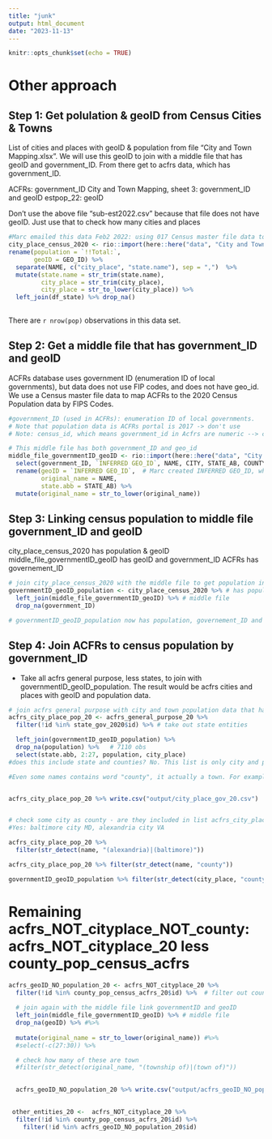 ```yaml
---
title: "junk"
output: html_document
date: "2023-11-13"
---
```


```r
knitr::opts_chunk$set(echo = TRUE)
```

# Other approach

## Step 1: Get polulation & geoID from Census Cities & Towns

List of cities and places with geoID & population from file "City and Town Mapping.xlsx". We will use this geoID to join with a middle file that has geoID and government_ID. From there get to acfrs data, which has government_ID. 

ACFRs: government_ID
City and Town Mapping, sheet 3: government_ID and geoID
estpop_22: geoID

Don't use the above file "sub-est2022.csv" because that file does not have geoID. Just use that to check how many cities and places

```r
#Marc emailed this data Feb2 2022: using 017 Census master file data to map to the 2020 Census Population data using FIPS Codes. GEO_ID: Census identifiers that point to population of places in US
city_place_census_2020 <- rio::import(here::here("data", "City and Town Mapping.xlsx"), sheet = 2) %>% 
rename(population = `!!Total:`, 
       geoID = GEO_ID) %>% 
  separate(NAME, c("city_place", "state.name"), sep = ",")  %>%  
  mutate(state.name = str_trim(state.name), 
         city_place = str_trim(city_place),
         city_place = str_to_lower(city_place)) %>% 
  left_join(df_state) %>% drop_na() 
 
```

There are `r nrow(pop)` observations in this data set. 

## Step 2: Get a middle file that has government_ID and geoID

ACFRs database uses government ID (enumeration ID of local governments), but data does not use FIP codes, and does not have geo_id. 
We use a Census master file data to map ACFRs to the 2020 Census Population data by FIPS Codes.

```r
#government_ID (used in ACFRs): enumeration ID of local governments. 
# Note that population data is ACFRs portal is 2017 -> don't use
# Note: census_id, which means government_id in Acfrs are numeric --> can be turn to scientific notation in R --> will not match --> need to avoid scientific notation. 

# This middle file has both government_ID and geo_id
middle_file_governmentID_geoID <- rio::import(here::here("data", "City and Town Mapping.xlsx"), sheet = 3) %>% 
  select(government_ID, `INFERRED GEO_ID`, NAME, CITY, STATE_AB, COUNTY_AREA_NAME)  %>% 
  rename(geoID = `INFERRED GEO_ID`,  # Marc created INFERRED GEO_ID, which meant to be geoID
         original_name = NAME, 
         state.abb = STATE_AB) %>% 
  mutate(original_name = str_to_lower(original_name))
```

## Step 3: Linking census population to middle file government_ID and geoID
city_place_census_2020 has population & geoID 
middle_file_governmentID_geoID has geoID and government_ID
ACFRs has governement_ID 
```r
# join city_place_census_2020 with the middle file to get population into that middle file. 
governmentID_geoID_population <- city_place_census_2020 %>% # has population
  left_join(middle_file_governmentID_geoID) %>% # middle file
  drop_na(government_ID) 

# governmentID_geoID_population now has population, governement_ID and geoID
```

## Step 4: Join ACFRs to census population by government_ID

* Take all acfrs general purpose, less states, to join with governmentID_geoID_population. The result would be acfrs cities and places with geoID and population data. 

```r
# join acfrs general purpose with city and town population data that has governmentID
acfrs_city_place_pop_20 <- acfrs_general_purpose_20 %>% 
  filter(!id %in% state_gov_2020$id) %>% # take out state entities 

  left_join(governmentID_geoID_population) %>% 
  drop_na(population) %>%   # 7110 obs
  select(state.abb, 2:27, population, city_place) 
#does this include state and counties? No. This list is only city and place

#Even some names contains word "county", it actually a town. For example: "halifax county" in acfrs is in fact a town (population 1000) of Halifax county (pop more than 30k)


acfrs_city_place_pop_20 %>% write.csv("output/city_place_gov_20.csv")


# check some city as county - are they included in list acfrs_city_place_pop_20?
#Yes: baltimore city MD, alexandria city VA

acfrs_city_place_pop_20 %>% 
  filter(str_detect(name, "(alexandria)|(baltimore)"))

acfrs_city_place_pop_20 %>% filter(str_detect(name, "county"))

governmentID_geoID_population %>% filter(str_detect(city_place, "county"))
```





# Remaining acfrs_NOT_cityplace_NOT_county:  acfrs_NOT_cityplace_20 less county_pop_census_acfrs

```r
acfrs_geoID_NO_population_20 <- acfrs_NOT_cityplace_20 %>% 
  filter(!id %in% county_pop_census_acfrs_20$id) %>%  # filter out counties
  
  # join again with the middle file link governmentID and geoID
  left_join(middle_file_governmentID_geoID) %>% # middle file
  drop_na(geoID) %>% #%>% 
  
  mutate(original_name = str_to_lower(original_name)) #%>% 
  #select(-c(27:30)) %>% 

  # check how many of these are town
  #filter(str_detect(original_name, "(township of)|(town of)"))

  
  acfrs_geoID_NO_population_20 %>% write.csv("output/acfrs_geoID_NO_population_20.csv")

  
 other_entities_20 <-  acfrs_NOT_cityplace_20 %>% 
  filter(!id %in% county_pop_census_acfrs_20$id) %>%
    filter(!id %in% acfrs_geoID_NO_population_20$id) 
```


